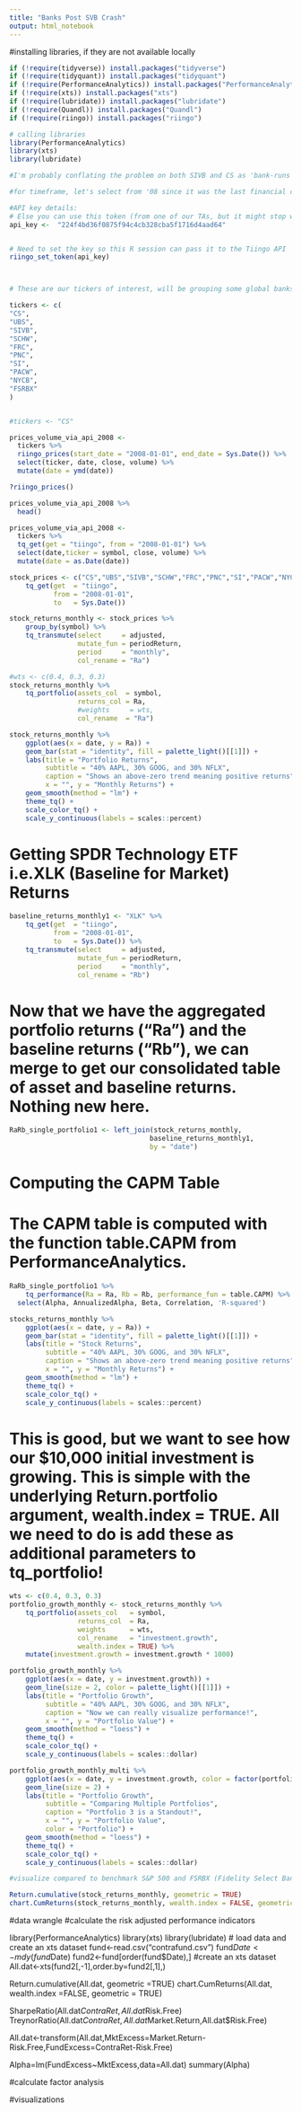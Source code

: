 ```yaml
---
title: "Banks Post SVB Crash"
output: html_notebook
---
```


#installing libraries, if they are not available locally 
```r
if (!require(tidyverse)) install.packages("tidyverse")
if (!require(tidyquant)) install.packages("tidyquant")
if (!require(PerformanceAnalytics)) install.packages("PerformanceAnalytics")
if (!require(xts)) install.packages("xts")
if (!require(lubridate)) install.packages("lubridate")
if (!require(Quandl)) install.packages("Quandl")
if (!require(riingo)) install.packages("riingo")
```


```r
# calling libraries
library(PerformanceAnalytics)
library(xts)
library(lubridate)
```


```r
#I'm probably conflating the problem on both SIVB and CS as 'bank-runs' instigated by VC catastrophists. Might be an oversimplification that more talented analysts can expand on. 

#for timeframe, let's select from '08 since it was the last financial crisis, also known as the GFC. 

#API key details:
# Else you can use this token (from one of our TAs, but it might stop working at some point)
api_key <-  "224f4bd36f0875f94c4cb328cba5f1716d4aad64"


# Need to set the key so this R session can pass it to the Tiingo API
riingo_set_token(api_key)



# These are our tickers of interest, will be grouping some global banks and regional American banks. I've added Schwab (SCHW) although it is not a bank but a brokerage. 

tickers <- c(
"CS",
"UBS",
"SIVB",
"SCHW",
"FRC",
"PNC",
"SI",
"PACW",
"NYCB",
"FSRBX"
)


#tickers <- "CS"
```
```r
prices_volume_via_api_2008 <- 
  tickers %>% 
  riingo_prices(start_date = "2008-01-01", end_date = Sys.Date()) %>% 
  select(ticker, date, close, volume) %>% 
  mutate(date = ymd(date))

?riingo_prices()

prices_volume_via_api_2008 %>% 
  head()
```


```r
prices_volume_via_api_2008 <- 
  tickers %>% 
  tq_get(get = "tiingo", from = "2008-01-01") %>% 
  select(date,ticker = symbol, close, volume) %>%
  mutate(date = as.Date(date))
```

```r
stock_prices <- c("CS","UBS","SIVB","SCHW","FRC","PNC","SI","PACW","NYCB", "FSRBX") %>%
    tq_get(get  = "tiingo",
           from = "2008-01-01",
           to   = Sys.Date())
```

```r
stock_returns_monthly <- stock_prices %>%
    group_by(symbol) %>%
    tq_transmute(select     = adjusted, 
                 mutate_fun = periodReturn, 
                 period     = "monthly", 
                 col_rename = "Ra")
```

```r
#wts <- c(0.4, 0.3, 0.3)
stock_returns_monthly %>%
    tq_portfolio(assets_col  = symbol, 
                 returns_col = Ra, 
                 #weights     = wts, 
                 col_rename  = "Ra")
```

```r
stock_returns_monthly %>%
    ggplot(aes(x = date, y = Ra)) +
    geom_bar(stat = "identity", fill = palette_light()[[1]]) +
    labs(title = "Portfolio Returns",
         subtitle = "40% AAPL, 30% GOOG, and 30% NFLX",
         caption = "Shows an above-zero trend meaning positive returns",
         x = "", y = "Monthly Returns") +
    geom_smooth(method = "lm") +
    theme_tq() +
    scale_color_tq() +
    scale_y_continuous(labels = scales::percent)
```


# Getting SPDR Technology ETF i.e.XLK (Baseline for Market) Returns 
```r
baseline_returns_monthly1 <- "XLK" %>%
    tq_get(get  = "tiingo",
           from = "2008-01-01",
           to   = Sys.Date()) %>%
    tq_transmute(select     = adjusted, 
                 mutate_fun = periodReturn, 
                 period     = "monthly", 
                 col_rename = "Rb")

```


# Now that we have the aggregated portfolio returns (“Ra”) and the baseline returns (“Rb”), we can merge to get our consolidated table of asset and baseline returns. Nothing new here.

```r
RaRb_single_portfolio1 <- left_join(stock_returns_monthly, 
                                   baseline_returns_monthly1,
                                   by = "date")
```

# Computing the CAPM Table
# The CAPM table is computed with the function table.CAPM from PerformanceAnalytics.

```r
RaRb_single_portfolio1 %>%
    tq_performance(Ra = Ra, Rb = Rb, performance_fun = table.CAPM) %>%
  select(Alpha, AnnualizedAlpha, Beta, Correlation, 'R-squared')

```
```r
stocks_returns_monthly %>%
    ggplot(aes(x = date, y = Ra)) +
    geom_bar(stat = "identity", fill = palette_light()[[1]]) +
    labs(title = "Stock Returns",
         subtitle = "40% AAPL, 30% GOOG, and 30% NFLX",
         caption = "Shows an above-zero trend meaning positive returns",
         x = "", y = "Monthly Returns") +
    geom_smooth(method = "lm") +
    theme_tq() +
    scale_color_tq() +
    scale_y_continuous(labels = scales::percent)
```


# This is good, but we want to see how our $10,000 initial investment is growing. This is simple with the underlying Return.portfolio argument, wealth.index = TRUE. All we need to do is add these as additional parameters to tq_portfolio!

```r
wts <- c(0.4, 0.3, 0.3)
portfolio_growth_monthly <- stock_returns_monthly %>%
    tq_portfolio(assets_col   = symbol, 
                 returns_col  = Ra, 
                 weights      = wts, 
                 col_rename   = "investment.growth",
                 wealth.index = TRUE) %>%
    mutate(investment.growth = investment.growth * 1000)
```

```r
portfolio_growth_monthly %>%
    ggplot(aes(x = date, y = investment.growth)) +
    geom_line(size = 2, color = palette_light()[[1]]) +
    labs(title = "Portfolio Growth",
         subtitle = "40% AAPL, 30% GOOG, and 30% NFLX",
         caption = "Now we can really visualize performance!",
         x = "", y = "Portfolio Value") +
    geom_smooth(method = "loess") +
    theme_tq() +
    scale_color_tq() +
    scale_y_continuous(labels = scales::dollar)
```
```r
portfolio_growth_monthly_multi %>%
    ggplot(aes(x = date, y = investment.growth, color = factor(portfolio))) +
    geom_line(size = 2) +
    labs(title = "Portfolio Growth",
         subtitle = "Comparing Multiple Portfolios",
         caption = "Portfolio 3 is a Standout!",
         x = "", y = "Portfolio Value",
         color = "Portfolio") +
    geom_smooth(method = "loess") +
    theme_tq() +
    scale_color_tq() +
    scale_y_continuous(labels = scales::dollar)
```

```r

#visualize compared to benchmark S&P 500 and FSRBX (Fidelity Select Banking Portfolio)

Return.cumulative(stock_returns_monthly, geometric = TRUE)
chart.CumReturns(stock_returns_monthly, wealth.index = FALSE, geometric= TRUE)
```

#data wrangle
#calculate the risk adjusted performance indicators

library(PerformanceAnalytics)
library(xts)
library(lubridate)
# load data and create an xts dataset
fund<-read.csv("contrafund.csv")
fund$Date<-mdy(fund$Date)
fund2<-fund[order(fund$Date),]
#create an xts dataset
All.dat<-xts(fund2[,-1],order.by=fund2[,1],)

Return.cumulative(All.dat, geometric =TRUE)
chart.CumReturns(All.dat, wealth.index =FALSE, geometric = TRUE)

SharpeRatio(All.dat$ContraRet,All.dat$Risk.Free)
TreynorRatio(All.dat$ContraRet,All.dat$Market.Return,All.dat$Risk.Free)

All.dat<-transform(All.dat,MktExcess=Market.Return-Risk.Free,FundExcess=ContraRet-Risk.Free)

Alpha=lm(FundExcess~MktExcess,data=All.dat)
summary(Alpha)

#calculate factor analysis


#visualizations 